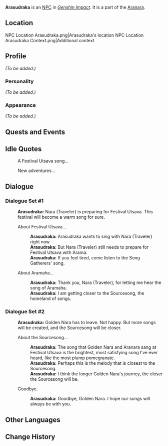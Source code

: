 {{Meta
|missing_NPC_profile  = yes
}}
{{Character Infobox
|type             = NPC
|image            = NPC Arasudraka.png
|region           = Sumeru
|affiliation      = Aranara
|title            = 

|ancestry         = <!-- Clan/family -->
|father           = 
|mother           = 
|spouse           = 
|sibling          = 
|child            = 
|relative         = 

|dialoguereward   = 
}}
'''Arasudraka''' is an [[NPC]] in ''[[Genshin Impact]]''. It is a part of the [[Aranara]].

==Location==
<gallery>
NPC Location Arasudraka.png|Arasudraka's location
NPC Location Arasudraka Context.png|Additional context
</gallery>

==Profile==
''(To be added.)''

===Personality===
''(To be added.)''

===Appearance===
''(To be added.)''

==Quests and Events==
{{Quests and Events}}

==Idle Quotes==
{{Dialogue start}}
: {{DIcon|Idle}} A Festival Utsava song...
: {{DIcon|Idle}} New adventures...
{{Dialogue end}}

==Dialogue==
===Dialogue Set #1===
{{Dialogue start}}
:'''Arasudraka:''' Nara (Traveler) is preparing for Festival Utsava. This festival will become a warm song for sure.
:{{DIcon}} About Festival Utsava...
::'''Arasudraka:''' Arasudraka wants to sing with Nara (Traveler) right now.
::'''Arasudraka:''' But Nara (Traveler) still needs to prepare for Festival Utsava with Arama.
::'''Arasudraka:''' If you feel tired, come listen to the Song Gatherers' song.
:{{DIcon}} About Aramaha...
::'''Arasudraka:''' Thank you, Nara (Traveler), for letting me hear the song of Aramaha.
::'''Arasudraka:''' I am getting closer to the Sourcesong, the homeland of songs.
{{Dialogue end}}

===Dialogue Set #2===
{{Dialogue start}}
:'''Arasudraka:''' Golden Nara has to leave. Not happy. But more songs will be created, and the Sourcesong will be closer.
:{{DIcon}} About the Sourcesong...
::'''Arasudraka:''' The song that Golden Nara and Aranara sang at Festival Utsava is the brightest, most satisfying song I've ever heard, like the most plump pomegranate.
::'''Arasudraka:''' Perhaps this is the melody that is closest to the Sourcesong.
::'''Arasudraka:''' I think the longer Golden Nara's journey, the closer the Sourcesong will be.
:{{DIcon}} Goodbye.
::'''Arasudraka:''' Goodbye, Golden Nara. I hope our songs will always be with you.
{{Dialogue end}}
<!--
==Trivia==
* 
-->

==Other Languages==
{{Other Languages
|default_hidden = 1
|en      = Arasudraka
|zhs     = 兰修提袈
|zhs_rm  = Lánxiūtígā{{Assumed}}
|zht     = 蘭修提袈
|zht_rm  = Lánxiūtígā{{Assumed}}
|ja      = アランシュティガ
|ja_rm   = Aranshutiga
|ko      = 아란슈드라카
|ko_rm   = Aransyuduraka
|es      = Arasudraka
|fr      = Arasudraka
|ru      = Арасудрака
|th      = Arasudraka
|vi      = Arasudraka
|de      = Arasudraka
|id      = Arasudraka
|pt      = Arasudraka
|tr      = Arasudraka
|it      = Arasudraka
}}

==Change History==
{{Change History|3.0}}
